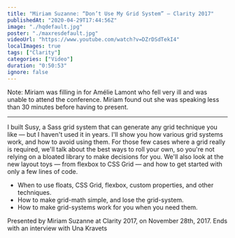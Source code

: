 ```yaml
---
title: "Miriam Suzanne: “Don’t Use My Grid System” — Clarity 2017"
publishedAt: "2020-04-29T17:44:56Z"
image: "./hqdefault.jpg"
poster: "./maxresdefault.jpg"
videoUrl: "https://www.youtube.com/watch?v=DZrDSdTekI4"
localImages: true
tags: ["Clarity"]
categories: ["Video"]
duration: "0:50:53"
ignore: false
---
```


Note: Miriam was filling in for Amélie Lamont who fell very ill and was unable to attend the conference. Miriam found out she was speaking less than 30 minutes before having to present.

---

I built Susy, a Sass grid system that can generate any grid technique you like — but I haven't used it in years. I'll show you how various grid systems work, and how to avoid using them. For those few cases where a grid really is required, we'll talk about the best ways to roll your own, so you're not relying on a bloated library to make decisions for you. We'll also look at the new layout toys — from flexbox to CSS Grid — and how to get started with only a few lines of code.

- When to use floats, CSS Grid, flexbox, custom properties, and other techniques.
- How to make grid-math simple, and lose the grid-system.
- How to make grid-systems work for you when you need them.

Presented by Miriam Suzanne at Clarity 2017, on November 28th, 2017. Ends with an interview with Una Kravets
